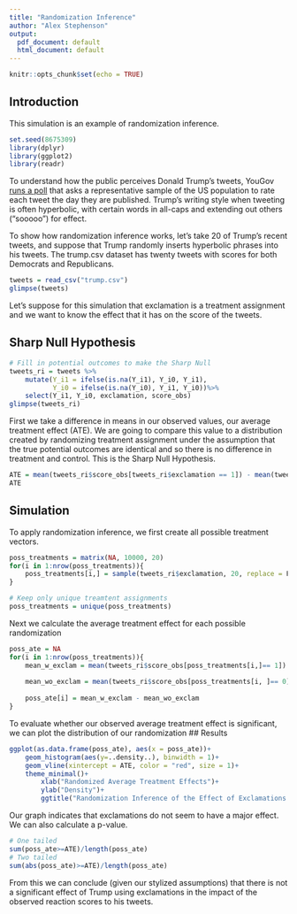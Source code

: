 ```yaml
---
title: "Randomization Inference"
author: "Alex Stephenson"
output:
  pdf_document: default
  html_document: default
---
```


```r
knitr::opts_chunk$set(echo = TRUE)
```

## Introduction

This simulation is an example of randomization inference. 

```r
set.seed(8675309)
library(dplyr)
library(ggplot2)
library(readr)
```

To understand how the public perceives Donald Trump's tweets, YouGov [runs a poll](https://tweetindex.yougov.com) that asks a representative sample of the US population to rate each tweet the day they are published. Trump's writing style when tweeting is often hyperbolic, with certain words in all-caps and extending out others ("sooooo") for effect. 

To show how randomization inference works, let's take 20 of Trump's recent tweets, and suppose that Trump randomly inserts hyperbolic phrases into his tweets. The trump.csv dataset has twenty tweets with scores for both Democrats and Republicans. 

```r
tweets = read_csv("trump.csv")
glimpse(tweets)
```

Let's suppose for this simulation that exclamation is a treatment assignment and we want to know the effect that it has on the score of the tweets. 

## Sharp Null Hypothesis 

```r
# Fill in potential outcomes to make the Sharp Null
tweets_ri = tweets %>%
    mutate(Y_i1 = ifelse(is.na(Y_i1), Y_i0, Y_i1),
           Y_i0 = ifelse(is.na(Y_i0), Y_i1, Y_i0))%>%
    select(Y_i1, Y_i0, exclamation, score_obs)
glimpse(tweets_ri)
```

First we take a difference in means in our observed values, our average treatment effect (ATE). We are going to compare this value to a distribution created by randomizing treatment assignment under the assumption that the true potential outcomes are identical and so there is no difference in treatment and control. This is the Sharp Null Hypothesis. 

```r
ATE = mean(tweets_ri$score_obs[tweets_ri$exclamation == 1]) - mean(tweets_ri$score_obs[tweets_ri$exclamation == 0])
ATE
```

## Simulation 

To apply randomization inference, we first create all possible treatment vectors. 
```r
poss_treatments = matrix(NA, 10000, 20)
for(i in 1:nrow(poss_treatments)){
    poss_treatments[i,] = sample(tweets_ri$exclamation, 20, replace = F)
}

# Keep only unique treamtent assignments 
poss_treatments = unique(poss_treatments)
```

Next we calculate the average treatment effect for each possible randomization 

```r
poss_ate = NA 
for(i in 1:nrow(poss_treatments)){
    mean_w_exclam = mean(tweets_ri$score_obs[poss_treatments[i,]== 1])
    
    mean_wo_exclam = mean(tweets_ri$score_obs[poss_treatments[i, ]== 0])
    
    poss_ate[i] = mean_w_exclam - mean_wo_exclam
}
```

To evaluate whether our observed average treatment effect is significant, we can plot the distribution of our randomization 
## Results 

```r
ggplot(as.data.frame(poss_ate), aes(x = poss_ate))+
    geom_histogram(aes(y=..density..), binwidth = 1)+
    geom_vline(xintercept = ATE, color = "red", size = 1)+
    theme_minimal()+
        xlab("Randomized Average Treatment Effects")+
        ylab("Density")+
        ggtitle("Randomization Inference of the Effect of Exclamations in Donald Trump's Tweets")
```

Our graph indicates that exclamations do not seem to have a major effect. We can also calculate a p-value. 

```r
# One tailed 
sum(poss_ate>=ATE)/length(poss_ate)
# Two tailed
sum(abs(poss_ate)>=ATE)/length(poss_ate)
```

From this we can conclude (given our stylized assumptions) that there is not a significant effect of Trump using exclamations in the impact of the observed reaction scores to his tweets. 
